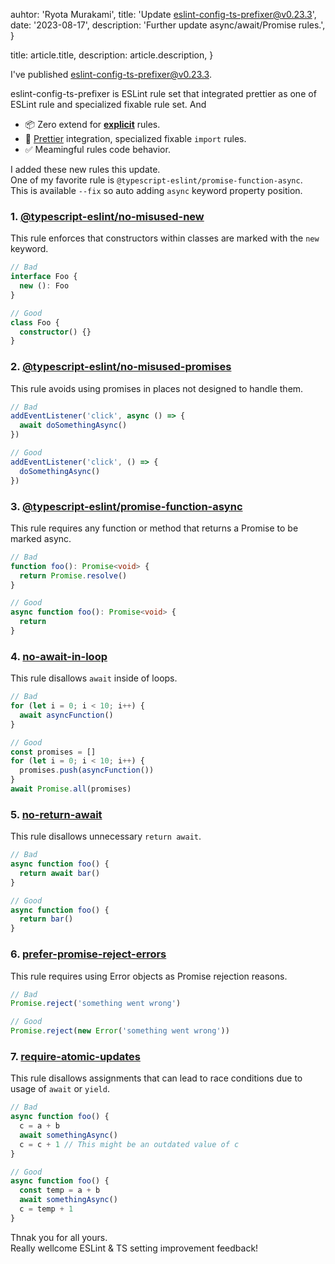 
  auhtor: 'Ryota Murakami',
  title: 'Update eslint-config-ts-prefixer@v0.23.3',
  date: '2023-08-17',
  description: 'Further update async/await/Promise rules.',
}

  title: article.title,
  description: article.description,
}

I've published [eslint-config-ts-prefixer@v0.23.3](https://github.com/laststance/eslint-config-ts-prefixer).

eslint-config-ts-prefixer is ESLint rule set that integrated prettier as one of ESLint rule and specialized fixable rule set.
And

- 📦 Zero extend for [**explicit**](https://github.com/laststance/eslint-config-ts-prefixer/blob/main/index.js) rules.
- 💅 [Prettier](https://prettier.io/) integration, specialized fixable `import` rules.
- ✅ Meamingful rules code behavior.

I added these new rules this update.\
One of my favorite rule is `@typescript-eslint/promise-function-async`.\
This is available `--fix` so auto adding `async` keyword property position.

### 1. [@typescript-eslint/no-misused-new](https://github.com/typescript-eslint/typescript-eslint/blob/main/packages/eslint-plugin/docs/rules/no-misused-new.md)

This rule enforces that constructors within classes are marked with the `new` keyword.

```typescript
// Bad
interface Foo {
  new (): Foo
}

// Good
class Foo {
  constructor() {}
}
```

### 2. [@typescript-eslint/no-misused-promises](https://github.com/typescript-eslint/typescript-eslint/blob/main/packages/eslint-plugin/docs/rules/no-misused-promises.md)

This rule avoids using promises in places not designed to handle them.

```typescript
// Bad
addEventListener('click', async () => {
  await doSomethingAsync()
})

// Good
addEventListener('click', () => {
  doSomethingAsync()
})
```

### 3. [@typescript-eslint/promise-function-async](https://github.com/typescript-eslint/typescript-eslint/blob/main/packages/eslint-plugin/docs/rules/promise-function-async.md)

This rule requires any function or method that returns a Promise to be marked async.

```typescript
// Bad
function foo(): Promise<void> {
  return Promise.resolve()
}

// Good
async function foo(): Promise<void> {
  return
}
```

### 4. [no-await-in-loop](https://eslint.org/docs/rules/no-await-in-loop)

This rule disallows `await` inside of loops.

```javascript
// Bad
for (let i = 0; i < 10; i++) {
  await asyncFunction()
}

// Good
const promises = []
for (let i = 0; i < 10; i++) {
  promises.push(asyncFunction())
}
await Promise.all(promises)
```

### 5. [no-return-await](https://eslint.org/docs/rules/no-return-await)

This rule disallows unnecessary `return await`.

```javascript
// Bad
async function foo() {
  return await bar()
}

// Good
async function foo() {
  return bar()
}
```

### 6. [prefer-promise-reject-errors](https://eslint.org/docs/rules/prefer-promise-reject-errors)

This rule requires using Error objects as Promise rejection reasons.

```javascript
// Bad
Promise.reject('something went wrong')

// Good
Promise.reject(new Error('something went wrong'))
```

### 7. [require-atomic-updates](https://eslint.org/docs/rules/require-atomic-updates)

This rule disallows assignments that can lead to race conditions due to usage of `await` or `yield`.

```javascript
// Bad
async function foo() {
  c = a + b
  await somethingAsync()
  c = c + 1 // This might be an outdated value of c
}

// Good
async function foo() {
  const temp = a + b
  await somethingAsync()
  c = temp + 1
}
```

Thnak you for all yours.\
Really wellcome ESLint & TS setting improvement feedback!
